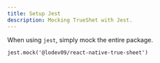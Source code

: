 ```yaml
---
title: Setup Jest
description: Mocking TrueShet with Jest.
---
```


When using `jest`, simply mock the entire package.

```tsx
jest.mock('@lodev09/react-native-true-sheet')
```
